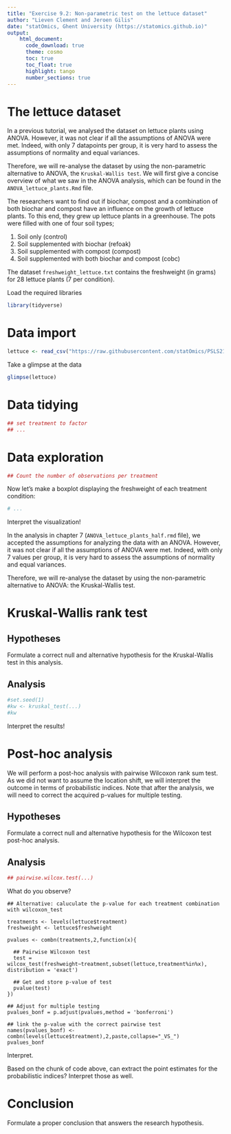 ```yaml
---
title: "Exercise 9.2: Non-parametric test on the lettuce dataset"
author: "Lieven Clement and Jeroen Gilis"
date: "statOmics, Ghent University (https://statomics.github.io)"
output:
    html_document:
      code_download: true
      theme: cosmo
      toc: true
      toc_float: true
      highlight: tango
      number_sections: true
---
```


# The lettuce dataset

In a previous tutorial, we analysed the dataset on
lettuce plants using ANOVA. However, it was not clear
if all the assumptions of ANOVA were met. Indeed, with
only 7 datapoints per group, it is very hard to assess
the assumptions of normality and equal variances.

Therefore, we will re-analyse the dataset by using the
non-parametric alternative to ANOVA, the `Kruskal-Wallis test`.
We will first give a concise overview of what we saw in the
ANOVA analysis, which can be found in the
`ANOVA_lettuce_plants.Rmd` file.

The researchers want to find out if biochar, compost and
a combination of both biochar and compost have an influence
on the growth of lettuce plants. To this end, they grew up
lettuce plants in a greenhouse. The pots were filled with
one of four soil types;

1. Soil only (control)
2. Soil supplemented with biochar (refoak)
3. Soil supplemented with compost (compost)
4. Soil supplemented with both biochar and compost (cobc)

The dataset `freshweight_lettuce.txt` contains the freshweight
(in grams) for 28 lettuce plants (7 per condition).

Load the required libraries

```r
library(tidyverse)
```

# Data import

```r
lettuce <- read_csv("https://raw.githubusercontent.com/statOmics/PSLS21/data/freshweight_lettuce.txt")
```

Take a glimpse at the data

```r
glimpse(lettuce)
```

# Data tidying

```r
## set treatment to factor
## ...
```


# Data exploration

```r
## Count the number of observations per treatment

```

Now let's make a boxplot displaying the freshweight
of each treatment condition:

```r
# ...
```

Interpret the visualization!

In the analysis in chapter 7 (`ANOVA_lettuce_plants_half.rmd` file),
we accepted the assumptions for analyzing the data with an ANOVA.
However, it was not clear if all the assumptions of ANOVA were met.
Indeed, with only 7 values per group, it is very hard to assess
the assumptions of normality and equal variances.

Therefore, we will re-analyse the dataset by using the
non-parametric alternative to ANOVA: the Kruskal-Wallis test.

# Kruskal-Wallis rank test

## Hypotheses

Formulate a correct null and alternative hypothesis for the Kruskal-Wallis test in this analysis.

## Analysis

```r
#set.seed(1)
#kw <- kruskal_test(...)
#kw
```

Interpret the results!

# Post-hoc analysis

We will perform a post-hoc analysis with pairwise Wilcoxon rank
sum test. As we did not want to assume the location shift, we
will interpret the outcome in terms of probabilistic indices.
Note that after the analysis, we will need to correct the acquired
p-values for multiple testing.

## Hypotheses

Formulate a correct null and alternative hypothesis for the Wilcoxon test post-hoc analysis.

## Analysis

```r
## pairwise.wilcox.test(...)
```

What do you observe?

```
## Alternative: caluculate the p-value for each treatment combination with wilcoxon_test

treatments <- levels(lettuce$treatment)
freshweight <- lettuce$freshweight

pvalues <- combn(treatments,2,function(x){

  ## Pairwise Wilcoxon test
  test = wilcox_test(freshweight~treatment,subset(lettuce,treatment%in%x), distribution = 'exact')

  ## Get and store p-value of test
  pvalue(test)
})

## Adjust for multiple testing
pvalues_bonf = p.adjust(pvalues,method = 'bonferroni')

## link the p-value with the correct pairwise test
names(pvalues_bonf) <- combn(levels(lettuce$treatment),2,paste,collapse="_VS_")
pvalues_bonf
```

Interpret.

Based on the chunk of code above, can extract the point estimates
for the probabilistic indices? Interpret those as well.

# Conclusion

Formulate a proper conclusion that answers the research hypothesis.
